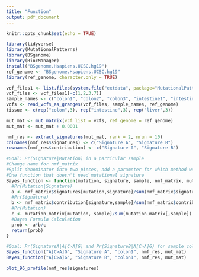 ```yaml
---
title: "Function"
output: pdf_document
---
```


```r
knitr::opts_chunk$set(echo = TRUE)
```

```r
library(tidyverse)
library(MutationalPatterns)
library(BSgenome)
library(BiocManager)
install("BSgenome.Hsapiens.UCSC.hg19")
ref_genome <- "BSgenome.Hsapiens.UCSC.hg19"
library(ref_genome, character.only = TRUE)
```

```r
vcf_files1 <- list.files(system.file("extdata", package="MutationalPatterns"), pattern = ".vcf", full.names = TRUE)
vcf_files <- vcf_files1[-c(1,2,3,7)]
sample_names <- c("colon1", "colon2", "colon3", "intestine1", "intestine2", "intestine3", "liver1", "liver2", "liver3")
vcfs <- read_vcfs_as_granges(vcf_files, sample_names, ref_genome)
tissue <- c(rep("colon",3), rep("intestine",3), rep("liver",3))
```

```r
mut_mat <- mut_matrix(vcf_list = vcfs, ref_genome = ref_genome)
mut_mat <- mut_mat + 0.0001
```

```r
nmf_res <- extract_signatures(mut_mat, rank = 2, nrun = 10)
colnames(nmf_res$signatures) <- c("Signature A", "Signature B")
rownames(nmf_res$contribution) <- c("Signature A", "Signature B")
```

```r
#Goal: Pr(Signature|Mutation) in a particular sample
#Change name for nmf_matrix
#Split denominator into two pieces, add a parameter for which method we use
#One function that doesn't need mutational signature
Bayes_function <- function(mutation, signature, sample, nmf_matrix, mutation_matrix){
  #Pr(Mutation|Signature)
  a <- nmf_matrix$signatures[mutation,signature]/sum(nmf_matrix$signatures[,signature])
  #Pr(Signature)
  b <- nmf_matrix$contribution[signature,sample]/sum(nmf_matrix$contribution[,sample])
  #Pr(Mutation)
  c <- mutation_matrix[mutation, sample]/sum(mutation_matrix[,sample])
  #Bayes Formula Calculation
  prob <- a*b/c
  return(prob)
}
```

```r
#Goal: Pr(SignatureA|A[C>A]G) and Pr(SignatureB|A[C>A]G) for sample colon1
Bayes_function("A[C>A]G", "Signature A", "colon1", nmf_res, mut_mat)
Bayes_function("A[C>A]G", "Signature B", "colon1", nmf_res, mut_mat)
```

```r
plot_96_profile(nmf_res$signatures)
```

